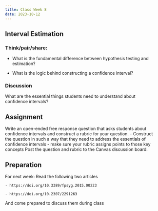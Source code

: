 ```yaml
---
title: Class Week 8
date: 2023-10-12
---
```


## Interval Estimation

### Think/pair/share:
- What is the fundamental difference between hypothesis testing and estimation?

- What is the logic behind constructing a confidence interval?


### Discussion
What are the essential things students need to understand about confidence intervals?

## Assignment

Write an open-ended free response question that asks students about confidence intervals and construct a rubric for your question. 
    - Construct the question in such a way that they need to address the essentials of confidence intervals
    - make sure your rubric assigns points to those key concepts
Post the question and rubric to the Canvas discussion board.



## Preparation
For next week: Read the following two articles

    - https://doi.org/10.3389/fpsyg.2015.00223
    
    - https://doi.org/10.2307/2291263

And come prepared to discuss them during class

\clearpage
\vspace*{1in}
\clearpage
